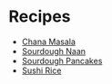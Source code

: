 # Recipes

- [Chana Masala](./chana-masala)
- [Sourdough Naan](./sourdough-naan)
- [Sourdough Pancakes](./sourdough-pancakes)
- [Sushi Rice](./sushi-rice)

<style jsx>{`
  li {
    list-style: circle;
    line-height: 1.5em;
  }
`}</style>